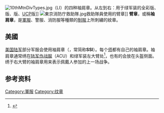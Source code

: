 {{Distinguish|袖章}}
[[File:10thMtnDivTypes.jpg|thumb]]（LI）的四种袖肩章。从左到右：用于绿军装的全彩版、{{tsl|en|Battle Dress Uniform|标准战斗制服|BDU}}版、{{tsl|en|Desert Camouflage Uniform|沙漠迷彩制服|DCU}}版、[[UCP通用型迷彩|UCP]]版]]
[[File:東京消防庁救助隊.jpg|thumb]]救助隊員使用的臂章]]
'''臂章'''，或稱'''袖肩章'''，是[[軍服|軍服]]、警服、消防服等種類的[[制服|制服]]上所刺繡的紋章。
==美國==
[[美国陆军|美国陆军]]部分军服会使用袖肩章（{{lang-en|shoulder sleeve insignia}}，常简称'''SSI'''）。每个[[师_(军队)#_美國國軍|师]]都有自己的袖肩章。袖肩章通常绣在[[陆军作战服|陆军作战服]]（ACU）和绿军装左大臂处<ref>{{cite web|url=http://www.armytimes.com/news/your-army/2015/10/01/the-end-of-the-green-service-uniform-1954-2015/|title=The end of the Green Service Uniform: 1954-2015|first=Kyle|last=Jahner|date=2017-08-07|website=armytimes.com|access-date=2018-04-09}}</ref>，也有的会放在头盔侧面。绣于右大臂的袖肩章用来表示佩戴人参加的上一场战争。

== 参考资料 ==
{{reflist}}

[[Category:軍服|Category:軍服]]
[[Category:纹章|Category:纹章]]
{{Mil-stub}}